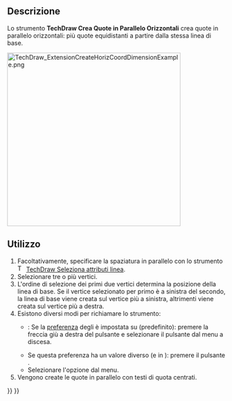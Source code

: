<languages/>

{{Docnav/it
|[[TechDraw_ExtensionCreateObliqueChainDimension/it|Quote in Serie Oblique ]]
|[[TechDraw_ExtensionCreateVertCoordDimension/it|Quote in Parallelo Verticali]]
|[[TechDraw_Workbench/it|TechDraw]]
|IconL=TechDraw_ExtensionCreateObliqueChainDimension.svg
|IconR=TechDraw_ExtensionCreateVertCoordDimension.svg
|IconC=Workbench_TechDraw.svg
}}

{{GuiCommand/it
|Name=TechDraw ExtensionCreateHorizCoordDimension
|Name/it=TechDraw Quote in Parallelo Orizzontali
|MenuLocation=TechDraw → Estensioni: Quotatura → Crea Quote in Parallelo Orizzontali
|Workbenches=[[TechDraw_Workbench/it|TechDraw]]
|Shortcut=
|Version=0.20
|SeeAlso=[[TechDraw_ExtensionCreateVertCoordDimension|TechDraw Quote in Parallelo Veticali]], [[TechDraw_ExtensionCreateObliqueCoordDimension/it|TechDraw Quote in Parallelo Oblique]]
}}

<span id="Description"></span>
==Descrizione==

Lo strumento '''TechDraw Crea Quote in Parallelo Orizzontali''' crea quote in parallelo orizzontali: più quote equidistanti a partire dalla stessa linea di base.

[[Image:TechDraw_ExtensionCreateHorizCoordDimensionExample.png|400px]]
{{Caption|A destra le quote create}}

<span id="Usage"></span>
==Utilizzo==

# Facoltativamente, specificare la spaziatura in parallelo con lo strumento [[Image:TechDraw_ExtensionSelectLineAttributes.svg|16px]] [[TechDraw_ExtensionSelectLineAttributes/it|TechDraw Seleziona attributi linea]].
# Selezionare tre o più vertici.
# L'ordine di selezione dei primi due vertici determina la posizione della linea di base. Se il vertice selezionato per primo è a sinistra del secondo, la linea di base viene creata sul vertice più a sinistra, altrimenti viene creata sul vertice più a destra.
# Esistono diversi modi per richiamare lo strumento:
#* {{Version/it|1.0}}:  Se la [[TechDraw_Preferences/it#Dimensions|preferenza]] degli {{MenuCommand|Strumenti di quotatura}} è impostata su {{Value|Strumento singolo}} (predefinito): premere la freccia giù a destra del pulsante {{Button|[[Image:TechDraw_Dimension.svg||x16px]][[Image:Toolbar_flyout_arrow.svg|x16px]]}} e selezionare il pulsante {{MenuCommand|[[Image:TechDraw_ExtensionCreateHorizCoordDimension.svg|16px]] Crea Quote in Parallelo Orizzontali}} dal menu a discesa.
#* Se questa preferenza ha un valore diverso (e in {{VersionMinus/it|0.21}}): premere il pulsante {{Button|[[Image:TechDraw_ExtensionCreateHorizCoordDimension.svg|16px]] [[TechDraw_ExtensionCreateHorizCoordDimension/it|Crea Quote in Parallelo Orizzontali]]}}.
#* Selezionare l'opzione {{MenuCommand|TechDraw → Estensioni: Quotatura → [[Image:TechDraw_ExtensionCreateHorizCoordDimension.svg|16px]] Crea Quote in Parallelo Orizzontali}} dal menu.
# Vengono create le quote in parallelo con testi di quota centrati.


{{Docnav/it
|[[TechDraw_ExtensionCreateObliqueChainDimension/it|Quote in Serie Oblique ]]
|[[TechDraw_ExtensionCreateVertCoordDimension/it|Quote in Parallelo Verticali]]
|[[TechDraw_Workbench/it|TechDraw]]
|IconL=TechDraw_ExtensionCreateObliqueChainDimension.svg
|IconR=TechDraw_ExtensionCreateVertCoordDimension.svg
|IconC=Workbench_TechDraw.svg
}}

{{TechDraw_Tools_navi{{#translation:}}}}
{{Userdocnavi{{#translation:}}}}